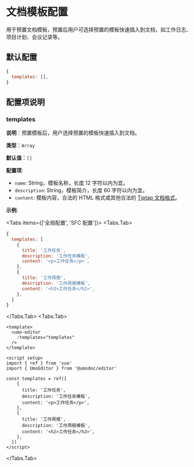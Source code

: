 
# 文档模板配置

用于预置文档模板，预置后用户可选择预置的模板快速插入到文档，如工作日志、项目计划、会议记录等。

## 默认配置

```js
{
  templates: [],
}
```

## 配置项说明

### templates

**说明**：预置模板后，用户选择预置的模板快速插入到文档。

**类型**：`Array`

**默认值**：`[]`

**配置项**:

- `name`: String，模板名称，长度 12 字符以内为宜。
- `description`: String，模板简介，长度 60 字符以内为宜。
- `content`: 模板内容，合法的 HTML 格式或其他合法的 [Tiptap 文档格式](https://tiptap.dev/docs/editor/guide/output)。

**示例**:

<Tabs items={['全局配置', 'SFC 配置']}>
<Tabs.Tab>
```js
{
  templates: [
    {
      title: '工作任务',
      description: '工作任务模板',
      content: '<p>工作任务</p>',
    },
    {
      title: '工作周报',
      description: '工作周报模板',
      content: '<h2>工作任务</h2>',
    },
  ]
}
```
</Tabs.Tab>
<Tabs.Tab>
```vue
<template>
  <umo-editor 
    :templates="templates" 
  />
</template>
 
<script setup>
import { ref } from 'vue'
import { UmoEditor } from '@umodoc/editor'

const templates = ref([
    {
      title: '工作任务',
      description: '工作任务模板',
      content: '<p>工作任务</p>',
    },
    {
      title: '工作周报',
      description: '工作周报模板',
      content: '<h2>工作任务</h2>',
    },
  ])
</script>
```
</Tabs.Tab>
</Tabs>
